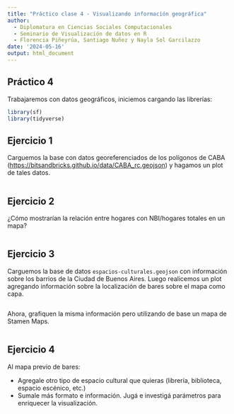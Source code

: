 ---
title: "Práctico clase 4 - Visualizando información geográfica"
author: 
  - Diplomatura en Ciencias Sociales Computacionales
  - Seminario de Visualización de datos en R
  - Florencia Piñeyrúa, Santiago Nuñez y Nayla Sol Garcilazzo 
date: '2024-05-16'
output: html_document
---

## Práctico 4

Trabajaremos con datos geográficos, iniciemos cargando las librerías:

```{r}
library(sf)
library(tidyverse)
```

## Ejercicio 1

Carguemos la base con datos georeferenciados de los polígonos de CABA (<https://bitsandbricks.github.io/data/CABA_rc.geojson>) y hagamos un plot de tales datos.

```{r}

```

## Ejercicio 2

¿Cómo mostrarían la relación entre hogares con NBI/hogares totales en un mapa?

```{r}


```

## Ejercicio 3

Carguemos la base de datos `espacios-culturales.geojson` con información sobre los barrios de la Ciudad de Buenos Aires. Luego realicemos un plot agregando información sobre la localización de bares sobre el mapa como capa.

```{r}


```

Ahora, grafiquen la misma información pero utilizando de base un mapa de Stamen Maps. 

```{r}

```

## Ejercicio 4

Al mapa previo de bares:

-   Agregale otro tipo de espacio cultural que quieras (librería, biblioteca, espacio escénico, etc.)
-   Sumale más formato e información. Jugá e investigá parámetros para enriquecer la visualización.

```{r}



```



